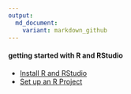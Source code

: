 ```yaml
---
output:
  md_document:
    variant: markdown_github
---
```


#### getting started with R and RStudio

- [Install R and RStudio](pages/install_R.md)  
- [Set up an R Project](pages/setup_R_project.md) 



